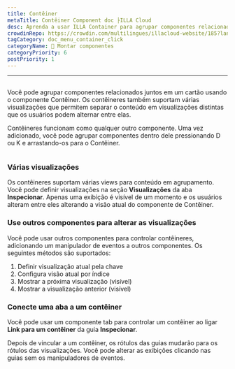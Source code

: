 ```yaml
---
title: Contêiner
metaTitle: Contêiner Component doc ├ILLA Cloud
desc: Aprenda a usar ILLA Container para agrupar componentes relacionados em um cartão
crowdinRepo: https://crowdin.com/multilingues/illacloud-website/185?languages=pt&filter=basic&value=0
tagCategory: doc_menu_container_click
categoryName: 🧬 Montar componentes
categoryPriority: 6
postPriority: 1
---
```


* * *

## <h2 hidden>Contêiner</h2>

Você pode agrupar componentes relacionados juntos em um cartão usando o componente Contêiner. Os contêineres também suportam várias visualizações que permitem separar o conteúdo em visualizações distintas que os usuários podem alternar entre elas.

Contêineres funcionam como qualquer outro componente. Uma vez adicionado, você pode agrupar componentes dentro dele pressionando D ou K e arrastando-os para o Contêiner.

<img
  src='https://cdn.illacloud.com/official-website/img/docs/assemble/container.png'
  alt=""
/>

### Várias visualizações

Os contêineres suportam várias views para conteúdo em agrupamento. Você pode definir visualizações na seção **Visualizações** da aba **Inspecionar**. Apenas uma exibição é visível de um momento e os usuários alteram entre eles alterando a visão atual do componente de Contêiner.

### Use outros componentes para alterar as visualizações

Você pode usar outros componentes para controlar contêineres, adicionando um manipulador de eventos a outros componentes. Os seguintes métodos são suportados:

1.  Definir visualização atual pela chave
2.  Configura visão atual por índice
3.  Mostrar a próxima visualização (visível)
4.  Mostrar a visualização anterior (visível)

### Conecte uma aba a um contêiner

Você pode usar um componente tab para controlar um contêiner ao ligar **Link para um contêiner** da guia **Inspecionar**.

Depois de vincular a um contêiner, os rótulos das guias mudarão para os rótulos das visualizações. Você pode alterar as exibições clicando nas guias sem os manipuladores de eventos. 
